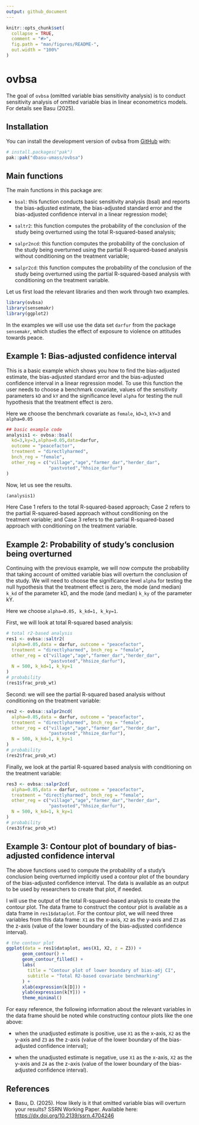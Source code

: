 ```yaml
---
output: github_document
---
```


<!-- README.md is generated from README.Rmd. Please edit that file -->

```r
knitr::opts_chunk$set(
  collapse = TRUE,
  comment = "#>",
  fig.path = "man/figures/README-",
  out.width = "100%"
)
```

# ovbsa

<!-- badges: start -->
<!-- badges: end -->

The goal of `ovbsa` (omitted variable bias sensitivity analysis) is to conduct sensitivity analysis of omitted variable bias in linear econometrics models. For details see Basu (2025).

## Installation

You can install the development version of ovbsa from [GitHub](https://github.com/) with:

``` r
# install.packages("pak")
pak::pak("dbasu-umass/ovbsa")
```

## Main functions

The main functions in this package are:

- `bsal`: this function conducts basic sensitivity analysis (bsal) and reports the bias-adjusted estimate, the bias-adjusted standard error and the bias-adjusted confidence interval in a linear regression model;

- `saltr2`: this function computes the probability of the conclusion of the study being overturned using the total R-squared-based analysis;

- `salpr2ncd`: this function computes the probability of the conclusion of the study being overturned using the partial R-squared-based analysis without conditioning on the treatment variable;

- `salpr2cd`: this function computes the probability of the conclusion of the study being overturned using the partial R-squared-based analysis with conditioning on the treatment variable.

Let us first load the relevant libraries and then work through two examples.

```r
library(ovbsa)
library(sensemakr)
library(ggplot2)

```

In the examples we will use use the data set `darfur` from the package `sensemakr`, which studies the effect of exposure to violence on attitudes towards peace. 

## Example 1: Bias-adjusted confidence interval

This is a basic example which shows you how to find the bias-adjusted estimate, the bias-adjusted standard error and the bias-adjusted confidence interval in a linear regression model. To use this function the user needs to choose a benchmark covariate, values of the sensitivity parameters `kD` and `kY` and the significance level `alpha` for testing the null hypothesis that the treatment effect is zero. 

Here we choose the benchmark covariate as `female`, `kD=3`, `kY=3` and `alpha=0.05`

```r
## basic example code
analysis1 <- ovbsa::bsal(
  kd=3,ky=3,alpha=0.05,data=darfur,
  outcome = "peacefactor",
  treatment = "directlyharmed",
  bnch_reg = "female",
  other_reg = c("village","age","farmer_dar","herder_dar",
                "pastvoted","hhsize_darfur")
)
```

Now, let us see the results.

```r
(analysis1)
```

Here Case 1 refers to the total R-squared-based approach; Case 2 refers to the partial R-squared-based approach without conditioning on the treatment variable; and Case 3 refers to the partial R-squared-based approach with conditioning on the treatment variable.

## Example 2: Probability of study's conclusion being overturned

Continuing with the previous example, we will now compute the probability that taking account of omitted variable bias will overturn the conclusion of the study. We will need to choose the significance level `alpha` for testing the null hypothesis that the treatment effect is zero, the mode (and median) `k_kd` of the parameter kD, and the mode (and median) `k_ky` of the parameter kY.

Here we choose `alpha=0.05, k_kd=1, k_ky=1`.

First, we will look at total R-squared based analysis:
```r
# total r2-based analysis
res1 <- ovbsa::saltr2(
  alpha=0.05,data = darfur, outcome = "peacefactor",
  treatment = "directlyharmed", bnch_reg = "female",
  other_reg = c("village","age","farmer_dar","herder_dar",
                "pastvoted","hhsize_darfur"),
  N = 500, k_kd=1, k_ky=1
)
# probability
(res1$frac_prob_wt)
```

Second: we will see the partial R-squared based analysis without conditioning on the treatment variable:
```r
res2 <- ovbsa::salpr2ncd(
  alpha=0.05,data = darfur, outcome = "peacefactor",
  treatment = "directlyharmed", bnch_reg = "female",
  other_reg = c("village","age","farmer_dar","herder_dar",
                "pastvoted","hhsize_darfur"),
  N = 500, k_kd=1, k_ky=1
)
# probability
(res2$frac_prob_wt)

```

Finally, we look at the partial R-squared based analysis with conditioning on the treatment variable:
```r
res3 <- ovbsa::salpr2cd(
  alpha=0.05,data = darfur, outcome = "peacefactor",
  treatment = "directlyharmed", bnch_reg = "female",
  other_reg = c("village","age","farmer_dar","herder_dar",
                "pastvoted","hhsize_darfur"),
  N = 500, k_kd=1, k_ky=1
)
# probability
(res3$frac_prob_wt)

```


## Example 3: Contour plot of boundary of bias-adjusted confidence interval

The above functions used to compute the probability of a study's conclusion being overturned implicitly used a contour plot of the boundary of the bias-adjusted confidence interval. The data is available as an output to be used by researchers to create that plot, if needed. 

I will use the output of the total R-squared-based analysis to create the contour plot. The data frame to construct the contour plot is available as a data frame in `res1$dataplot`. For the contour plot, we will need three variables from this data frame: `X1` as the x-axis, `X2` as the y-axis and `Z3` as the z-axis (value of the lower boundary of the bias-adjusted confidence interval).

```r
# the contour plot  
ggplot(data = res1$dataplot, aes(X1, X2, z = Z3)) +
      geom_contour() +
      geom_contour_filled() +
      labs(
        title = "Contour plot of lower boundary of bias-adj CI",
        subtitle = "Total R2-based covariate benchmarking"
      ) +
      xlab(expression(k[D])) +
      ylab(expression(k[Y])) +
      theme_minimal()
```

For easy reference, the following information about the relevant variables in the data frame should be noted while constructing contour plots like the one above:

- when the unadjusted estimate is positive, use  `X1` as the x-axis, `X2` as the y-axis and `Z3` as the z-axis (value of the lower boundary of the bias-adjusted confidence interval);

- when the unadjusted estimate is negative, use  `X1` as the x-axis, `X2` as the y-axis and `Z4` as the z-axis (value of the lower boundary of the bias-adjusted confidence interval).


## References

- Basu, D. (2025). How likely is it that omitted variable bias will overturn your results? SSRN Working Paper. Available here: <https://dx.doi.org/10.2139/ssrn.4704246>

